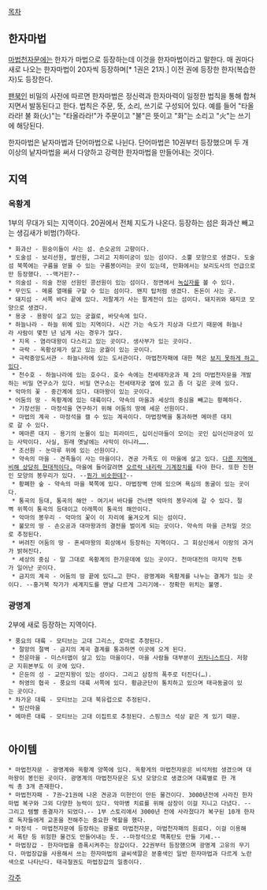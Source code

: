 [[목차]]
== 한자마법 ==
[[마법천자문]]에는 한자가 마법으로 등장하는데 이것을 한자마법이라고 말한다. 매 권마다 새로 나오는 한자마법이 20자씩 등장하며[* 1권은 21자.] 이전 권에 등장한 한자(복습한자)도 등장한다. 

[[팬북]]인 비밀의 사전에 따르면 한자마법은 정신력과 한자마력이 일정한 법칙을 통해 합쳐지면서 발동된다고 한다. 법칙은 주문, 뜻, 소리, 쓰기로 구성되어 있다. 예를 들어 "타올라라! 불 화(火)"는 "타올라라!"가 주문이고 "불"은 뜻이고 "화"는 소리고 "火"는 쓰기에 해당된다. 

한자마법은 낱자마법과 단어마법으로 나뉜다. 단어마법은 10권부터 등장했으며 두 개 이상의 낱자마법을 써서 다양하고 강력한 한자마법을 만들어내는 것이다.

== 지역 ==
=== 옥황계 ===
1부의 무대가 되는 지역이다. 20권에서 전체 지도가 나온다. 등장하는 섬은 화과산 빼고는 생김새가 비범(?)하다.
 * 화과산 - 원숭이들이 사는 섬. 손오공의 고향이다.
 * 도술섬 - 보리선원, 쌀선원, 그리고 지하미궁이 있는 섬이다. 소뿔 모양으로 생겼다. 도술섬 북쪽에는 구름을 얻을 수 있는 구름봉이라는 곳이 있는데, 만화에서는 보리도사의 언급으로만 등장했다. --맥거핀?--
 * 의술섬 - 의술 전문 선원인 콩선원이 있는 섬이다. 정면에서 [[녹십자]]를 볼 수 있다.
 * 무인도 - 메롱 열매를 구할 수 있는 섬이다. 왠지 탑처럼 생겼다. 돈돈이 사는 곳.
 * 돼지섬 - 서쪽 바다 끝에 있다. 저팔계가 사는 팔계전이 있는 섬이다. 돼지귀와 돼지코 모양으로 생겼다.
 * 용궁 - 용왕이 살고 있는 궁궐로, 바닷속에 있다.  
 * 하늘나라 - 하늘 위에 있는 지역이다. 시간 가는 속도가 지상과 다르기 때문에 하늘나라 사람이 몇천 년 넘게 사는 경우가 많다.
  * 지옥 - 염라대왕이 다스리고 있는 곳이다. 생사부가 있는 곳이다.
  * 극락 - 옥황상제가 살고 있는 궁궐이 있는 곳이다.
  * 극락중앙도서관 - 하늘나라에 있는 도서관이다. 마법천자패에 대한 책은 [[금서|보지 못하게 하고 있다]].
  * 천수호 - 하늘나라에 있는 호수다. 호수 속에는 천세태자궁과 제 2의 마법천자문을 개발하는 비밀 연구소가 있다. 비밀 연구소는 천세태자궁 옆에 있고 좀 더 깊은 곳에 있다. 
 * 악마의 꽃 - 중간계에 있다. 대마왕이 있는 곳이다.
 * 어둠의 땅 - 옥황계에 있는 대륙이다. 약속의 마을과 세상의 중심을 빼고는 황폐하다.
  * 기장선원 - 마정석을 연구하기 위해 어둠의 땅에 세운 선원이다.
  * 마법의 계곡 - 마정석을 캘 수 있는 계곡이다. 마법장벽을 통과하면 메마른 대지로 갈 수 있다.
  * 메마른 대지 - 용기의 눈물이 있는 피라미드, 십이신마들이 모이는 곳인 십이신마궁이 있는 사막이다. 사실, 원래 옛날에는 사막이 아니라…….
  * 조선원 - 눈마루 위에 있는 선원이다.
  * 약속의 마을 - 견족들이 사는 마을이다. 견공 가족도 이 마을에 살고 있다. [[오버 테크놀로지|다른 지역에 비해 상당히 현대적이다.]] 마을에 들어갈려면 [[승강기|오르락 내리락 기계장치]]를 타야 한다. 또한 진현인 모양의 봉우리가 있다. --[[러시모어 산|뭔가 비숫한데?]]--
  * 황폐한 숲 - 약속의 마을 북쪽에 있다. 마법장벽 안에 있으며 욕심의 동굴이 있는 곳이다.
  * 통곡의 등대, 통곡의 해안 - 여기서 바다를 건너면 악마의 봉우리에 갈 수 있다. 절벽 위쪽이 통곡의 등대이고 아래쪽이 통곡의 해안이다. 
  * 악마의 봉우리 - 악마의 꽃이 이 자리에 옮겨오게 되는 섬이다.
  * 불모의 땅 - 손오공과 대마왕과의 결전을 벌이게 되는 곳이다. 약속의 마을 근처일 것으로 추정된다.
  * 버려진 어둠의 땅 - 혼세마왕의 회상에서 등장하는 지역이다. 그 회상신에서 이랑의 과거가 밝혀진다.
  * 세상의 중심 - 말 그대로 옥황계의 한가운데에 있는 곳이다. 천마대전의 마지막 전투가 일어난 곳이다.
  * 금지의 계곡 - 어둠의 땅 끝에 있다…고 한다. 광명계와 옥황계를 나누는 결계가 있는 곳이다. --홍거북 작가가 세계지도를 맨날 다르게 그리기에-- 정확한 위치는 불명.

=== 광명계 ===
2부에 새로 등장하는 지역이다.
 * 풍요의 대륙 - 모티브는 고대 그리스, 로마로 추정된다.  
  * 절망의 절벽 - 금지의 계곡 결계를 통과하면 이곳에 오게 된다.
  * 천운마을 - 미스터맵이 살고 있는 마을이다. 마을 사람들 대부분이 [[귀차니스트]]다. 저항군 지휘본부도 이 곳에 있다.
  * 은둔의 성 - 교만지왕이 있는 성이다. 그리고 삼장의 폭주로 터진다(…).
  * 허영의 협곡 - 풍요의 대륙 서쪽에 있다. 황금군단이 통치하고 있으며 태극동굴이 있는 곳이다.
 * 차가운 대륙 - 모티브는 고대 북유럽으로 추정된다.
  * 빙산마을
 * 메마른 대륙 - 모티브는 고대 이집트로 추정된다. 스핑크스 석상 같은 게 있기 때문.
  
== 아이템 ==
 * 마법천자문 - 광명계와 옥황계 양쪽에 있다. 옥황게의 마법천자문은 비석처럼 생겼으며 대마왕이 봉인된 곳이다. 광명계의 마법천자문은 도넛 모양으로 생겼으며 대륙별로 한 개씩 총 3개 존재한다.
 * 마법천자패 - 7권~21권에 나온 견공과 미현인이 만든 물건이다. 3000년전에 사라진 한자마법 복구와 그외 다양한 능력이 있다. 악마병 치료를 위해 삼장이 이걸 지니고 다녔다. --그리고 템빨 종결자가 되었다.-- 1부 스토리에서 3000년 전에 사라졌다가 복구된 10개 한자로 독자들에게 교훈을 전해주는 중요한 역할을 했다. 
 * 마정석 - 마법천자문에 등장하는 광물로 마법천자문, 마법천자패의 원료다. 이걸 이용해서 폭탄 등 위험한 물건도 만들어내는 듯. --마정석으로 핵폭탄도 만들 기세.--
 * 마법장갑 - 한자마법을 증폭시켜주는 장갑이다. 22권부터 등장했으며 광명계 고유의 무기다. 마법장갑을 사용해서 쓰는 한자마법의 글씨색깔은 분홍색인 일반 한자마법과 다르게 노란색으로 나타난다. 태극철권도 마법장갑의 일종이다.
[[각주]]
